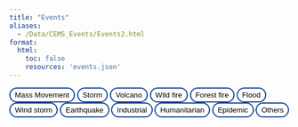 ```yaml
---
title: "Events"
aliases: 
  - /Data/CEMS_Events/Events2.html
format:
  html:
    toc: false
    resources: 'events.json'
---
```



```{=html}

        <style>
            .tab {
                display: block;
            }
button{
  background-color:white;
  background-color: white;
  padding: 0.25rem 0.5rem;
  border-radius: 17px;
  border: 2px solid #0a4393;
}

button:hover, button:focus, button.active {
 background-color: #0a4393;
 color: white;
 }

a {
  color: orange;
}

a.button{
  color:green;
  text-decoration: none;
}

a:visited {
  color: purple;
}

a:active {
  color: blue;
}
        </style>
    <script type="text/javascript">
            let activeTab;
            window.onload = function() {
                openTabFromJson('Mass movement'); // Set Tab 1 as initially displayed
            };

            function changeActiveTab(newTab) {
                const activeClass = 'active'
                const tabId = newTab.toLowerCase().replaceAll(' ', '_').replaceAll(',', '_')
                // Remove the active class from the current tab
                if (activeTab) {
                    document.getElementById(activeTab).classList.remove(activeClass);
                }
                console.log("Updating class of ", tabId,  document.getElementById(tabId));
                 document.getElementById(tabId).classList.add(activeClass);
                 activeTab = tabId;
            }


            async function  openTabFromJson(tabName) {

                changeActiveTab(tabName);

                // const jsonData=events
                const response =  await fetch('events.json');
                
                const jsonData =  await response.json();

                const filteredData = jsonData.filter(item => item.producttype === tabName);
                console.log(filteredData)

                const tableContainer = document.getElementById('table-container');
                tableContainer.innerHTML='<h2>'+tabName+'</h2>';
                const table = document.createElement('table');
                const tableHead = document.createElement('thead');
                const tableBody = document.createElement('tbody');

                const headerRow = document.createElement('tr');
                const headerCell1 = document.createElement('th');
                const headerCell2 = document.createElement('th');
                const headerCell3 = document.createElement('th');

                headerCell1.textContent = 'Product ID';
                headerCell2.textContent = 'Event';
                headerCell3.textContent = 'Catalouge';

                headerRow.appendChild(headerCell1);
                headerRow.appendChild(headerCell2);
                headerRow.appendChild(headerCell3);

                tableHead.appendChild(headerRow);
                table.appendChild(tableHead);
                table.appendChild(tableBody);

                filteredData.forEach(item => {
                const row = document.createElement('tr');
                const cell1 = document.createElement('td');
                const cell2 = document.createElement('td');
                const cell3 = document.createElement('td');

                cell1.textContent = item.productid;
                cell2.textContent = item.event;
                cell3.textContent = item.catalogue;

                row.appendChild(cell1);
                row.appendChild(cell2);
                row.appendChild(cell3);

                tableBody.appendChild(row);
                });

                tableContainer.appendChild(table);

            }
          </script>
          

        <div>
        <button id='mass_movement' onclick="openTabFromJson('Mass movement')">Mass Movement</button>
        <button id='storm' onclick="openTabFromJson('Storm')">Storm</button>
        <button id='volcanic_activity' onclick="openTabFromJson('Volcanic activity')">Volcano</button>
        <button id='wildfire' onclick="openTabFromJson('Wildfire')">Wild fire</button>
        <button id='forest_fire__wild_fire' onclick="openTabFromJson('Forest fire, wild fire')">Forest fire</button>
        <button id='flood' onclick="openTabFromJson('Flood')">Flood</button>
        <button id='wind_storm' onclick="openTabFromJson('Wind storm')">Wind storm</button>
        <button id='earthquake' onclick="openTabFromJson('Earthquake')">Earthquake</button>
        <button id='industrial_accident' onclick="openTabFromJson('Industrial accident')">Industrial</button>
        <button id='extreme_temperature' onclick="openTabFromJson('Extreme temperature')">Humanitarian</button>
        <button id='epidemic' onclick="openTabFromJson('Epidemic')">Epidemic</button>
        <button id='other' onclick="openTabFromJson('Other')">Others</button>
        </div>

          <div id="table-container"></div>

```
